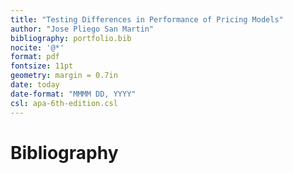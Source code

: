 ```yaml
---
title: "Testing Differences in Performance of Pricing Models"
author: "Jose Pliego San Martin"
bibliography: portfolio.bib
nocite: '@*'
format: pdf
fontsize: 11pt
geometry: margin = 0.7in
date: today
date-format: "MMMM DD, YYYY"
csl: apa-6th-edition.csl
---
```


\newpage

# Bibliography
